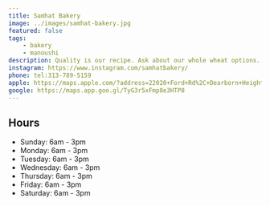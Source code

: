 ```yaml
---
title: Samhat Bakery
image: ../images/samhat-bakery.jpg
featured: false
tags:
    - bakery
    - manoushi
description: Quality is our recipe. Ask about our whole wheat options.
instagram: https://www.instagram.com/samhatbakery/
phone: tel:313-789-5159
apple: https://maps.apple.com/?address=22020+Ford+Rd%2C+Dearborn+Heights%2C+MI+48127%2C+United+States&auid=485458088886899753&ll=42.3274783%2C-83.2536113&lsp=9902&q=Samhat+Bakery
google: https://maps.app.goo.gl/TyG3r5xFmp8e3HTP8
---
```


## Hours

- Sunday: 6am - 3pm
- Monday: 6am - 3pm
- Tuesday: 6am - 3pm
- Wednesday: 6am - 3pm
- Thursday: 6am - 3pm
- Friday: 6am - 3pm
- Saturday: 6am - 3pm